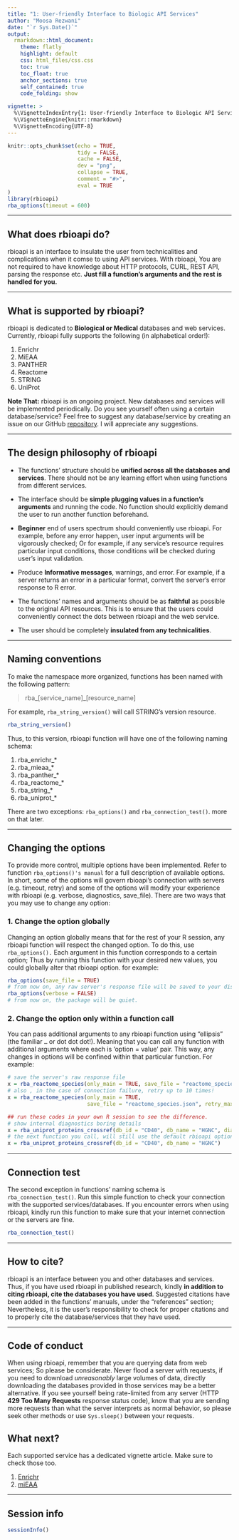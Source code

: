```yaml
---
title: "1: User-friendly Interface to Biologic API Services"
author: "Moosa Rezwani"
date: "`r Sys.Date()`"
output:
  rmarkdown::html_document:
    theme: flatly
    highlight: default
    css: html_files/css.css
    toc: true
    toc_float: true
    anchor_sections: true
    self_contained: true
    code_folding: show

vignette: >
  %\VignetteIndexEntry{1: User-friendly Interface to Biologic API Services}
  %\VignetteEngine{knitr::rmarkdown}
  %\VignetteEncoding{UTF-8}
---
```


```r
knitr::opts_chunk$set(echo = TRUE,
                      tidy = FALSE,
                      cache = FALSE,
                      dev = "png",
                      collapse = TRUE,
                      comment = "#>",
                      eval = TRUE
)
library(rbioapi)
rba_options(timeout = 600)
```

------------------------------------------------------------------------

## What does rbioapi do? {#what-does-rbioapi-do .heading2}

rbioapi is an interface to insulate the user from technicalities and complications when it comse to using API services. With rbioapi, You are not required to have knowledge about HTTP protocols, CURL, REST API, parsing the response etc. **Just fill a function's arguments and the rest is handled for you.**

------------------------------------------------------------------------

## What is supported by rbioapi? {#what-is-supported-by-rbioapi .heading2}

rbioapi is dedicated to **Biological or Medical** databases and web services. Currently, rbioapi fully supports the following (in alphabetical order!):

1.  Enrichr
2.  MiEAA
3.  PANTHER
4.  Reactome
5.  STRING
6.  UniProt

**Note That:** rbioapi is an ongoing project. New databases and services will be implemented periodically. Do you see yourself often using a certain database/service? Feel free to suggest any database/service by creating an issue on our GitHub [repository](https://github.com/moosa-r/ "rbioapi GitHub repositry"). I will appreciate any suggestions.

------------------------------------------------------------------------

## The design philosophy of rbioapi {#design-philosophy-of-rbioapi .heading2}

-   The functions' structure should be **unified across all the databases and services**. There should not be any learning effort when using functions from different services.

-   The interface should be **simple plugging values in a function's arguments** and running the code. No function should explicitly demand the user to run another function beforehand.

-   **Beginner** end of users spectrum should conveniently use rbioapi. For example, before any error happen, user input arguments will be vigorously checked; Or for example, if any service's resource requires particular input conditions, those conditions will be checked during user's input validation.

-   Produce **Informative messages**, warnings, and error. For example, if a server returns an error in a particular format, convert the server's error response to R error.

-   The functions' names and arguments should be as **faithful** as possible to the original API resources. This is to ensure that the users could conveniently connect the dots between rbioapi and the web service.

-   The user should be completely **insulated from any technicalities**.

------------------------------------------------------------------------

## Naming conventions {#naming-conventions .heading2}

To make the namespace more organized, functions has been named with the following pattern:

> rba\_[service_name]\_[resource_name]

For example, `rba_string_version()` will call STRING's version resource.

```r
rba_string_version()
```

Thus, to this version, rbioapi function will have one of the following naming schema:

1.  rba_enrichr\_\*
2.  rba_mieaa\_\*
3.  rba_panther\_\*
4.  rba_reactome\_\*
5.  rba_string\_\*
6.  rba_uniprot\_\*

There are two exceptions: `rba_options()` and `rba_connection_test()`. more on that later.

------------------------------------------------------------------------

## Changing the options {#changing-the-options .heading2}

To provide more control, multiple options have been implemented. Refer to function `rba_options()'s manual` for a full description of available options. In short, some of the options will govern rbioapi's connection with servers (e.g. timeout, retry) and some of the options will modify your experience with rbioapi (e.g. verbose, diagnostics, save_file). There are two ways that you may use to change any option:

### 1. Change the option globally {#changing-the-options-change-the-option-globally .heading3}

Changing an option globally means that for the rest of your R session, any rbioapi function will respect the changed option. To do this, use `rba_options().` Each argument in this function corresponds to a certain option; Thus by running this function with your desired new values, you could globally alter that rbioapi option. for example:

```r
rba_options(save_file = TRUE)
# from now on, any raw server's response file will be saved to your disk.
rba_options(verbose = FALSE)
# from now on, the package will be quiet.
```

### 2. Change the option only within a function call {#changing-the-options-change-the-option-only-within-a-function-call .heading3}

You can pass additional arguments to any rbioapi function using "ellipsis" (the familiar `…` or dot dot dot!). Meaning that you can call any function with additional arguments where each is 'option = value' pair. This way, any changes in options will be confined within that particular function. For example:

```r
# save the server's raw response file
x = rba_reactome_species(only_main = TRUE, save_file = "reactome_species.json")
# also , in the case of connection failure, retry up to 10 times!
x = rba_reactome_species(only_main = TRUE,
                         save_file = "reactome_species.json", retry_max = 10)

```

```r
## run these codes in your own R session to see the difference.
# show internal diagnostics boring details
x = rba_uniprot_proteins_crossref(db_id = "CD40", db_name = "HGNC", diangnostics = TRUE)
# the next function you call, will still use the default rbioapi options
x = rba_uniprot_proteins_crossref(db_id = "CD40", db_name = "HGNC")
```

------------------------------------------------------------------------

## Connection test {#connection-test .heading2}

The second exception in functions' naming schema is `rba_connection_test()`. Run this simple function to check your connection with the supported services/databases. If you encounter errors when using rbioapi, kindly run this function to make sure that your internet connection or the servers are fine.

```r
rba_connection_test()
```

------------------------------------------------------------------------

## How to cite? {#how-to-cite .heading2}

rbioapi is an interface between you and other databases and services. Thus, if you have used rbioapi in published research, kindly **in addition to citing rbioapi, cite the databases you have used**. Suggested citations have been added in the functions' manuals, under the "references" section; Nevertheless, it is the user's responsibility to check for proper citations and to properly cite the database/services that they have used.

------------------------------------------------------------------------

## Code of conduct {#code-of-conduct .heading2}

When using rbioapi, remember that you are querying data from web services; So please be considerate. Never flood a server with requests, if you need to download *unreasonably* large volumes of data, directly downloading the databases provided in those services may be a better alternative. If you see yourself being rate-limited from any server (HTTP **429 Too Many Requests** response status code), know that you are sending more requests than what the server interprets as normal behavior, so please seek other methods or use `Sys.sleep()` between your requests.

## What next? {#what-next .heading2}

Each supported service has a dedicated vignette article. Make sure to check those too.

1.  [Enrichr](enrichr.html "Enrichr vignette page")
2.  [miEAA](mieaa.html "miEAA vignette page")

------------------------------------------------------------------------

## Session info {#session-info .heading2}

```r
sessionInfo()
```
